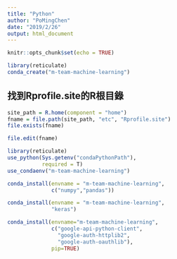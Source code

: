 ```yaml
---
title: "Python"
author: "PoMingChen"
date: "2019/2/26"
output: html_document
---
```


```r
knitr::opts_chunk$set(echo = TRUE)
```

```r
library(reticulate)
conda_create("m-team-machine-learning")
```

## 找到Rprofile.site的R根目錄

```r
site_path = R.home(component = "home")
fname = file.path(site_path, "etc", "Rprofile.site")
file.exists(fname)
```

```r
file.edit(fname)
```

```r
library(reticulate)
use_python(Sys.getenv("condaPythonPath"),
           required = T)
use_condaenv("m-team-machine-learning")
```

```r
conda_install(envname = "m-team-machine-learning",
              c("numpy","pandas"))
```

```r
conda_install(envname = "m-team-machine-learning",
              "keras")
```

```r
conda_install(envname="m-team-machine-learning",
              c("google-api-python-client",
                "google-auth-httplib2",
                "google-auth-oauthlib"),
              pip=TRUE)
```

